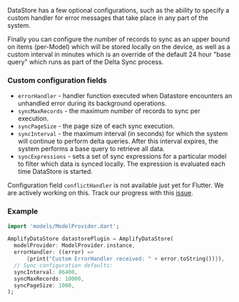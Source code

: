 DataStore has a few optional configurations, such as the ability to specify a custom handler for error messages that take place in any part of the system.

Finally you can configure the number of records to sync as an upper bound on items (per-Model) which will be stored locally on the device, as well as a custom interval in minutes which is an override of the default 24 hour "base query" which runs as part of the Delta Sync process.

### Custom configuration fields
- `errorHandler` - handler function executed when Datastore encounters an unhandled error during its background operations.
- `syncMaxRecords` - the maximum number of records to sync per execution.
- `syncPageSize` - the page size of each sync execution.
- `syncInterval` - the maximum interval (in seconds) for which the system will continue to perform delta queries. After this interval expires, the system performs a base query to retrieve all data.
- `syncExpressions` - sets a set of sync expressions for a particular model to filter which data is synced locally.  The expression is evaluated each time DataStore is started.

<Callout>

Configuration field `conflictHandler` is not available just yet for Flutter. We are actively working on this. Track our progress with this [issue](https://github.com/aws-amplify/amplify-flutter/issues/230).

</Callout>

### Example

```dart
import 'models/ModelProvider.dart';

AmplifyDataStore datastorePlugin = AmplifyDataStore(
  modelProvider: ModelProvider.instance,
  errorHandler: ((error) =>
      {print("Custom ErrorHandler received: " + error.toString())}),
  // Sync configuration defaults:
  syncInterval: 86400,
  syncMaxRecords: 10000,
  syncPageSize: 1000,
);
```
